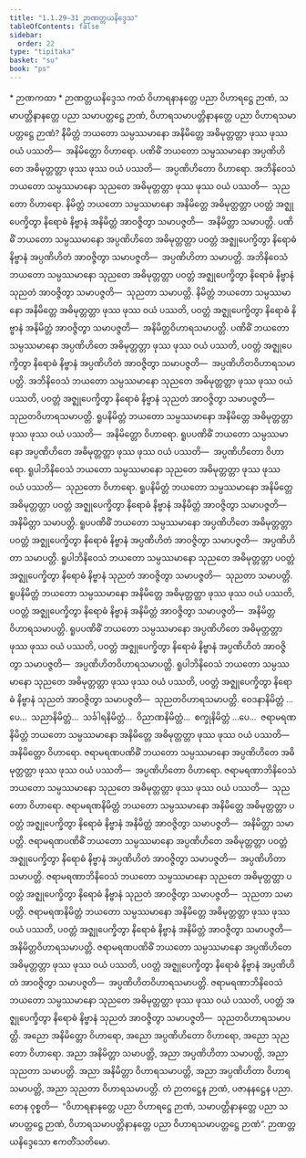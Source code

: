 ```yaml
---
title: "1.1.29–31 ဉာဏတ္တယနိဒ္ဒေသ"
tableOfContents: false
sidebar:
  order: 22
type: "tipitaka"
basket: "su"
book: "ps"
---
```



<DynamicBreadcrumb />

<Paragraph type="center" book="ps">
* ဉာဏကထာ
</Paragraph>

<Paragraph type="center" book="ps">
* ဉာဏတ္တယနိဒ္ဒေသ
</Paragraph>

<Division number="78" book="ps" e="ch" v="26" p="89">

<Paragraph number="541" book="ps">
ကထံ ဝိဟာရနာနတ္တေ ပညာ ဝိဟာရဋ္ဌေ ဉာဏံ, သမာပတ္တိနာနတ္တေ ပညာ သမာပတ္တဋ္ဌေ ဉာဏံ, ဝိဟာရသမာပတ္တိနာနတ္တေ ပညာ ဝိဟာရသမာပတ္တဋ္ဌေ ဉာဏံ? နိမိတ္တံ ဘယတော သမ္ပဿမာနော အနိမိတ္တေ အဓိမုတ္တတ္တာ ဖုဿ ဖုဿ ဝယံ ပဿတိ—  အနိမိတ္တော ဝိဟာရော. ပဏိဓိံ ဘယတော သမ္ပဿမာနော အပ္ပဏိဟိတေ အဓိမုတ္တတ္တာ ဖုဿ ဖုဿ ဝယံ ပဿတိ—  အပ္ပဏိဟိတော ဝိဟာရော. အဘိနိဝေသံ ဘယတော သမ္ပဿမာနော သုညတေ အဓိမုတ္တတ္တာ ဖုဿ ဖုဿ ဝယံ ပဿတိ—  သုညတော ဝိဟာရော.
</Paragraph>

<Paragraph number="542" book="ps">
နိမိတ္တံ ဘယတော သမ္ပဿမာနော အနိမိတ္တေ အဓိမုတ္တတ္တာ ပဝတ္တံ အဇ္ဈုပေက္ခိတွာ နိရောဓံ နိဗ္ဗာနံ အနိမိတ္တံ အာဝဇ္ဇိတွာ သမာပဇ္ဇတိ—  အနိမိတ္တာ သမာပတ္တိ. ပဏိဓိံ ဘယတော သမ္ပဿမာနော အပ္ပဏိဟိတေ အဓိမုတ္တတ္တာ ပဝတ္တံ အဇ္ဈုပေက္ခိတွာ နိရောဓံ နိဗ္ဗာနံ အပ္ပဏိဟိတံ အာဝဇ္ဇိတွာ သမာပဇ္ဇတိ—  အပ္ပဏိဟိတာ သမာပတ္တိ. အဘိနိဝေသံ ဘယတော သမ္ပဿမာနော သုညတေ အဓိမုတ္တတ္တာ ပဝတ္တံ အဇ္ဈုပေက္ခိတွာ နိရောဓံ နိဗ္ဗာနံ သုညတံ အာဝဇ္ဇိတွာ သမာပဇ္ဇတိ—  သုညတာ သမာပတ္တိ.
</Paragraph>

<Paragraph number="543" book="ps">
နိမိတ္တံ ဘယတော သမ္ပဿမာနော အနိမိတ္တေ အဓိမုတ္တတ္တာ ဖုဿ ဖုဿ ဝယံ ပဿတိ, ပဝတ္တံ အဇ္ဈုပေက္ခိတွာ နိရောဓံ နိဗ္ဗာနံ အနိမိတ္တံ အာဝဇ္ဇိတွာ သမာပဇ္ဇတိ—  အနိမိတ္တဝိဟာရသမာပတ္တိ. ပဏိဓိံ ဘယတော သမ္ပဿမာနော အပ္ပဏိဟိတေ အဓိမုတ္တတ္တာ ဖုဿ ဖုဿ ဝယံ ပဿတိ, ပဝတ္တံ အဇ္ဈုပေက္ခိတွာ နိရောဓံ နိဗ္ဗာနံ အပ္ပဏိဟိတံ အာဝဇ္ဇိတွာ သမာပဇ္ဇတိ—  အပ္ပဏိဟိတဝိဟာရသမာပတ္တိ. အဘိနိဝေသံ ဘယတော သမ္ပဿမာနော သုညတေ အဓိမုတ္တတ္တာ ဖုဿ ဖုဿ ဝယံ ပဿတိ, ပဝတ္တံ အဇ္ဈုပေက္ခိတွာ နိရောဓံ နိဗ္ဗာနံ သုညတံ အာဝဇ္ဇိတွာ သမာပဇ္ဇတိ—  သုညတဝိဟာရသမာပတ္တိ.
</Paragraph>

</Division>
<Division number="79" book="ps" e="ch" v="26" p="89">

<Paragraph number="544" book="ps">
ရူပနိမိတ္တံ ဘယတော သမ္ပဿမာနော အနိမိတ္တေ အဓိမုတ္တတ္တာ ဖုဿ ဖုဿ ဝယံ ပဿတိ—  အနိမိတ္တော ဝိဟာရော. ရူပပဏိဓိံ ဘယတော သမ္ပဿမာနော အပ္ပဏိဟိတေ အဓိမုတ္တတ္တာ ဖုဿ ဖုဿ ဝယံ ပဿတိ—  အပ္ပဏိဟိတော ဝိဟာရော. ရူပါဘိနိဝေသံ ဘယတော သမ္ပဿမာနော သုညတေ အဓိမုတ္တတ္တာ ဖုဿ ဖုဿ ဝယံ ပဿတိ—  သုညတော ဝိဟာရော.
</Paragraph>

<Paragraph number="545" book="ps">
ရူပနိမိတ္တံ ဘယတော သမ္ပဿမာနော အနိမိတ္တေ အဓိမုတ္တတ္တာ ပဝတ္တံ အဇ္ဈုပေက္ခိတွာ နိရောဓံ နိဗ္ဗာနံ အနိမိတ္တံ အာဝဇ္ဇိတွာ သမာပဇ္ဇတိ—  အနိမိတ္တာ သမာပတ္တိ. ရူပပဏိဓိံ ဘယတော သမ္ပဿမာနော အပ္ပဏိဟိတေ အဓိမုတ္တတ္တာ ပဝတ္တံ အဇ္ဈုပေက္ခိတွာ နိရောဓံ နိဗ္ဗာနံ အပ္ပဏိဟိတံ အာဝဇ္ဇိတွာ သမာပဇ္ဇတိ—  အပ္ပဏိဟိတာ သမာပတ္တိ. ရူပါဘိနိဝေသံ ဘယတော သမ္ပဿမာနော သုညတေ အဓိမုတ္တတ္တာ ပဝတ္တံ အဇ္ဈုပေက္ခိတွာ နိရောဓံ နိဗ္ဗာနံ သုညတံ အာဝဇ္ဇိတွာ သမာပဇ္ဇတိ—  သုညတာ သမာပတ္တိ.
</Paragraph>

<Paragraph number="546" book="ps">
ရူပနိမိတ္တံ ဘယတော သမ္ပဿမာနော အနိမိတ္တေ အဓိမုတ္တတ္တာ ဖုဿ ဖုဿ ဝယံ ပဿတိ, ပဝတ္တံ အဇ္ဈုပေက္ခိတွာ နိရောဓံ နိဗ္ဗာနံ အနိမိတ္တံ အာဝဇ္ဇိတွာ သမာပဇ္ဇတိ—  အနိမိတ္တဝိဟာရသမာပတ္တိ. ရူပပဏိဓိံ ဘယတော သမ္ပဿမာနော အပ္ပဏိဟိတေ အဓိမုတ္တတ္တာ ဖုဿ ဖုဿ ဝယံ ပဿတိ, ပဝတ္တံ အဇ္ဈုပေက္ခိတွာ နိရောဓံ နိဗ္ဗာနံ အပ္ပဏိဟိတံ အာဝဇ္ဇိတွာ သမာပဇ္ဇတိ—  အပ္ပဏိဟိတဝိဟာရသမာပတ္တိ. ရူပါဘိနိဝေသံ ဘယတော သမ္ပဿမာနော သုညတေ အဓိမုတ္တတ္တာ ဖုဿ ဖုဿ ဝယံ ပဿတိ, ပဝတ္တံ အဇ္ဈုပေက္ခိတွာ နိရောဓံ နိဗ္ဗာနံ သုညတံ အာဝဇ္ဇိတွာ သမာပဇ္ဇတိ—  သုညတဝိဟာရသမာပတ္တိ.
</Paragraph>

<Paragraph number="547" book="ps">
ဝေဒနာနိမိတ္တံ …ပေ…  သညာနိမိတ္တံ…  သင်္ခါရနိမိတ္တံ…  ဝိညာဏနိမိတ္တံ…  စက္ခုနိမိတ္တံ …ပေ…  ဇရာမရဏနိမိတ္တံ ဘယတော သမ္ပဿမာနော အနိမိတ္တေ အဓိမုတ္တတ္တာ ဖုဿ ဖုဿ ဝယံ ပဿတိ—  အနိမိတ္တော ဝိဟာရော. ဇရာမရဏပဏိဓိံ ဘယတော သမ္ပဿမာနော အပ္ပဏိဟိတေ အဓိမုတ္တတ္တာ ဖုဿ ဖုဿ ဝယံ ပဿတိ—  အပ္ပဏိဟိတော ဝိဟာရော. ဇရာမရဏာဘိနိဝေသံ ဘယတော သမ္ပဿမာနော သုညတေ အဓိမုတ္တတ္တာ ဖုဿ ဖုဿ ဝယံ ပဿတိ—  သုညတော ဝိဟာရော.
</Paragraph>

<Paragraph number="548" book="ps">
ဇရာမရဏနိမိတ္တံ ဘယတော သမ္ပဿမာနော အနိမိတ္တေ အဓိမုတ္တတ္တာ ပဝတ္တံ အဇ္ဈုပေက္ခိတွာ နိရောဓံ နိဗ္ဗာနံ အနိမိတ္တံ အာဝဇ္ဇိတွာ သမာပဇ္ဇတိ—  အနိမိတ္တာ သမာပတ္တိ. ဇရာမရဏပဏိဓိံ ဘယတော သမ္ပဿမာနော အပ္ပဏိဟိတေ အဓိမုတ္တတ္တာ ပဝတ္တံ အဇ္ဈုပေက္ခိတွာ နိရောဓံ နိဗ္ဗာနံ အပ္ပဏိဟိတံ အာဝဇ္ဇိတွာ သမာပဇ္ဇတိ—  အပ္ပဏိဟိတာ သမာပတ္တိ. ဇရာမရဏာဘိနိဝေသံ ဘယတော သမ္ပဿမာနော သုညတေ အဓိမုတ္တတ္တာ ပဝတ္တံ အဇ္ဈုပေက္ခိတွာ နိရောဓံ နိဗ္ဗာနံ သုညတံ အာဝဇ္ဇိတွာ သမာပဇ္ဇတိ—  သုညတာ သမာပတ္တိ.
</Paragraph>

<Paragraph number="549" book="ps">
ဇရာမရဏနိမိတ္တံ ဘယတော သမ္ပဿမာနော အနိမိတ္တေ အဓိမုတ္တတ္တာ ဖုဿ ဖုဿ ဝယံ ပဿတိ, ပဝတ္တံ အဇ္ဈုပေက္ခိတွာ နိရောဓံ နိဗ္ဗာနံ အနိမိတ္တံ အာဝဇ္ဇိတွာ သမာပဇ္ဇတိ—  အနိမိတ္တဝိဟာရသမာပတ္တိ. ဇရာမရဏပဏိဓိံ ဘယတော သမ္ပဿမာနော အပ္ပဏိဟိတေ အဓိမုတ္တတ္တာ ဖုဿ ဖုဿ ဝယံ ပဿတိ, ပဝတ္တံ အဇ္ဈုပေက္ခိတွာ နိရောဓံ နိဗ္ဗာနံ အပ္ပဏိဟိတံ အာဝဇ္ဇိတွာ သမာပဇ္ဇတိ—  အပ္ပဏိဟိတဝိဟာရသမာပတ္တိ. ဇရာမရဏာဘိနိဝေသံ ဘယတော သမ္ပဿမာနော သုညတေ အဓိမုတ္တတ္တာ ဖုဿ ဖုဿ ဝယံ ပဿတိ, ပဝတ္တံ အဇ္ဈုပေက္ခိတွာ နိရောဓံ နိဗ္ဗာနံ သုညတံ အာဝဇ္ဇိတွာ သမာပဇ္ဇတိ—  သုညတဝိဟာရသမာပတ္တိ. အညော အနိမိတ္တော ဝိဟာရော, အညော အပ္ပဏိဟိတော ဝိဟာရော, အညော သုညတော ဝိဟာရော. အညာ အနိမိတ္တာ သမာပတ္တိ, အညာ အပ္ပဏိဟိတာ သမာပတ္တိ, အညာ သုညတာ သမာပတ္တိ. အညာ အနိမိတ္တာ ဝိဟာရသမာပတ္တိ, အညာ အပ္ပဏိဟိတာ ဝိဟာရသမာပတ္တိ, အညာ သုညတာ ဝိဟာရသမာပတ္တိ. တံ ဉာတဋ္ဌေန ဉာဏံ, ပဇာနနဋ္ဌေန ပညာ. တေန ဝုစ္စတိ—  “ဝိဟာရနာနတ္တေ ပညာ ဝိဟာရဋ္ဌေ ဉာဏံ, သမာပတ္တိနာနတ္တေ ပညာ သမာပတ္တဋ္ဌေ ဉာဏံ, ဝိဟာရသမာပတ္တိနာနတ္တေ ပညာ ဝိဟာရသမာပတ္တဋ္ဌေ ဉာဏံ”.

</Paragraph>
</Division>

<Paragraph number="550" type="center" book="ps">
ဉာဏတ္တယနိဒ္ဒေသော ဧကတိံသတိမော.
</Paragraph>